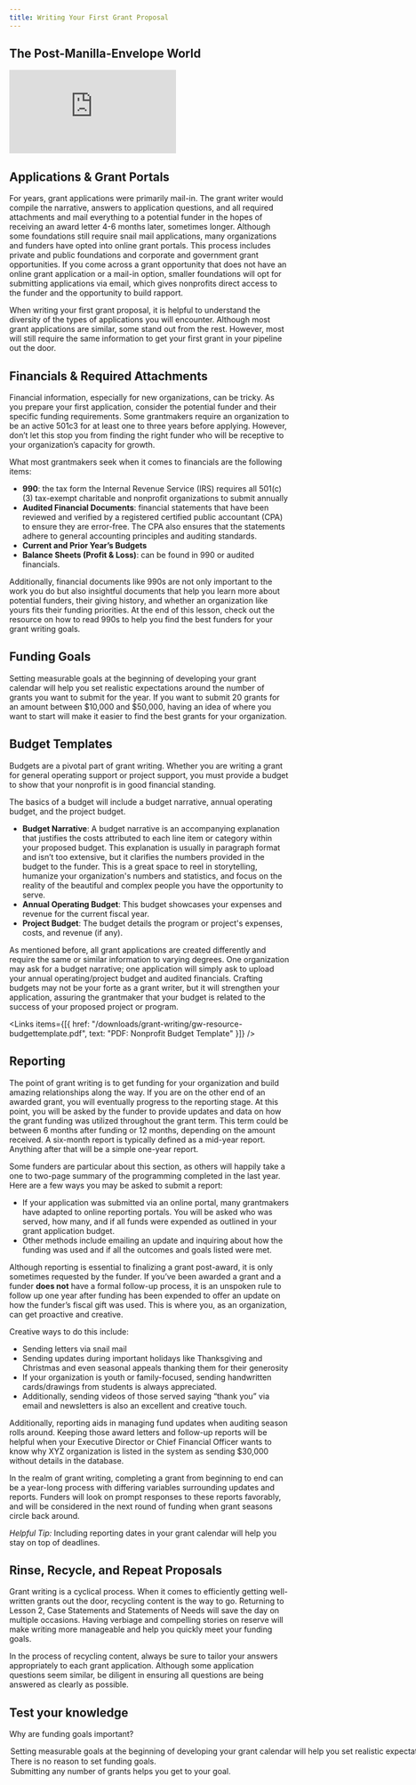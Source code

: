 ```yaml
---
title: Writing Your First Grant Proposal
---
```


## The Post-Manilla-Envelope World

<Embed src="https://player.vimeo.com/video/951184875" />

## Applications & Grant Portals

For years, grant applications were primarily mail-in. The grant writer would compile the narrative, answers to application questions, and all required attachments and mail everything to a potential funder in the hopes of receiving an award letter 4-6 months later, sometimes longer. Although some foundations still require snail mail applications, many organizations and funders have opted into online grant portals. This process includes private and public foundations and corporate and government grant opportunities. If you come across a grant opportunity that does not have an online grant application or a mail-in option, smaller foundations will opt for submitting applications via email, which gives nonprofits direct access to the funder and the opportunity to build rapport. 

When writing your first grant proposal, it is helpful to understand the diversity of the types of applications you will encounter. Although most grant applications are similar, some stand out from the rest. However, most will still require the same information to get your first grant in your pipeline out the door. 

## Financials & Required Attachments

Financial information, especially for new organizations, can be tricky. As you prepare your first application, consider the potential funder and their specific funding requirements. Some grantmakers require an organization to be an active 501c3 for at least one to three years before applying. However, don’t let this stop you from finding the right funder who will be receptive to your organization’s capacity for growth. 

What most grantmakers seek when it comes to financials are the following items: 

- **990**: the tax form the Internal Revenue Service (IRS) requires all 501(c)(3) tax-exempt charitable and nonprofit organizations to submit annually
- **Audited Financial Documents**: financial statements that have been reviewed and verified by a registered certified public accountant (CPA) to ensure they are error-free. The CPA also ensures that the statements adhere to general accounting principles and auditing standards.
- **Current and Prior Year’s Budgets** 
- **Balance Sheets (Profit & Loss)**: can be found in 990 or audited financials.

Additionally, financial documents like 990s are not only important to the work you do but also insightful documents that help you learn more about potential funders, their giving history, and whether an organization like yours fits their funding priorities. At the end of this lesson, check out the resource on how to read 990s to help you find the best funders for your grant writing goals. 

## Funding Goals

Setting measurable goals at the beginning of developing your grant calendar will help you set realistic expectations around the number of grants you want to submit for the year. If you want to submit 20 grants for an amount between $10,000 and $50,000, having an idea of where you want to start will make it easier to find the best grants for your organization. 

## Budget Templates

Budgets are a pivotal part of grant writing. Whether you are writing a grant for general operating support or project support, you must provide a budget to show that your nonprofit is in good financial standing. 

The basics of a budget will include a budget narrative, annual operating budget, and the project budget. 

- **Budget Narrative**: A budget narrative is an accompanying explanation that justifies the costs attributed to each line item or category within your proposed budget. This explanation is usually in paragraph format and isn’t too extensive, but it clarifies the numbers provided in the budget to the funder. This is a great space to reel in storytelling, humanize your organization's numbers and statistics, and focus on the reality of the beautiful and complex people you have the opportunity to serve.
- **Annual Operating Budget**: This budget showcases your expenses and revenue for the current fiscal year.
- **Project Budget**: The budget details the program or project's expenses, costs, and revenue (if any).

As mentioned before, all grant applications are created differently and require the same or similar information to varying degrees. One organization may ask for a budget narrative; one application will simply ask to upload your annual operating/project budget and audited financials. Crafting budgets may not be your forte as a grant writer, but it will strengthen your application, assuring the grantmaker that your budget is related to the success of your proposed project or program. 

<Links
  items={[{
    href: "/downloads/grant-writing/gw-resource-budgettemplate.pdf",
    text: "PDF: Nonprofit Budget Template"
  }]}
/>

## Reporting

The point of grant writing is to get funding for your organization and build amazing relationships along the way. If you are on the other end of an awarded grant, you will eventually progress to the reporting stage. At this point, you will be asked by the funder to provide updates and data on how the grant funding was utilized throughout the grant term. This term could be between 6 months after funding or 12 months, depending on the amount received. A six-month report is typically defined as a mid-year report. Anything after that will be a simple one-year report.

Some funders are particular about this section, as others will happily take a one to two-page summary of the programming completed in the last year. Here are a few ways you may be asked to submit a report:

- If your application was submitted via an online portal, many grantmakers have adapted to online reporting portals. You will be asked who was served, how many, and if all funds were expended as outlined in your grant application budget. 
- Other methods include emailing an update and inquiring about how the funding was used and if all the outcomes and goals listed were met. 

Although reporting is essential to finalizing a grant post-award, it is only sometimes requested by the funder. If you’ve been awarded a grant and a funder **does not** have a formal follow-up process, it is an unspoken rule to follow up one year after funding has been expended to offer an update on how the funder’s fiscal gift was used. This is where you, as an organization, can get proactive and creative. 

Creative ways to do this include:

- Sending letters via snail mail
- Sending updates during important holidays like Thanksgiving and Christmas and even seasonal appeals thanking them for their generosity
- If your organization is youth or family-focused, sending handwritten cards/drawings from students is always appreciated.
- Additionally, sending videos of those served saying “thank you” via email and newsletters is also an excellent and creative touch.

Additionally, reporting aids in managing fund updates when auditing season rolls around. Keeping those award letters and follow-up reports will be helpful when your Executive Director or Chief Financial Officer wants to know why XYZ organization is listed in the system as sending $30,000 without details in the database.

In the realm of grant writing, completing a grant from beginning to end can be a year-long process with differing variables surrounding updates and reports. Funders will look on prompt responses to these reports favorably, and will be considered in the next round of funding when grant seasons circle back around. 

_Helpful Tip:_ Including reporting dates in your grant calendar will help you stay on top of deadlines. 

## Rinse, Recycle, and Repeat Proposals

Grant writing is a cyclical process. When it comes to efficiently getting well-written grants out the door, recycling content is the way to go. Returning to Lesson 2, Case Statements and Statements of Needs will save the day on multiple occasions. Having verbiage and compelling stories on reserve will make writing more manageable and help you quickly meet your funding goals.

In the process of recycling content, always be sure to tailor your answers appropriately to each grant application. Although some application questions seem similar, be diligent in ensuring all questions are being answered as clearly as possible.

<Box>

  ## Test your knowledge

  Why are funding goals important?

  <MultipleChoice>
    <Option isCorrect>
      Setting measurable goals at the beginning of developing your grant calendar will help you set realistic expectations around the number of grants and the amount you want to submit for the year
    </Option>
    <Option>
      There is no reason to set funding goals.
    </Option>
    <Option>
      Submitting any number of grants helps you get to your goal.
    </Option>
  </MultipleChoice>

</Box>
